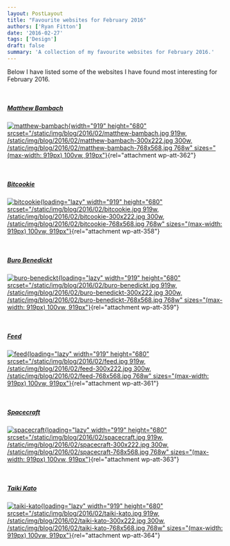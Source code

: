 ```yaml
---
layout: PostLayout
title: "Favourite websites for February 2016"
authors: ['Ryan Fitton']
date: '2016-02-27'
tags: ['Design']
draft: false
summary: 'A collection of my favourite websites for February 2016.'
---
```


Below I have listed some of the websites I have found most interesting for February 2016.

 

##### [Matthew Bambach](http://mbambach.com/)

[![matthew-bambach](/static/img/blog/2016/02/matthew-bambach.jpg){width="919" height="680" srcset="/static/img/blog/2016/02/matthew-bambach.jpg 919w, /static/img/blog/2016/02/matthew-bambach-300x222.jpg 300w, /static/img/blog/2016/02/matthew-bambach-768x568.jpg 768w" sizes="(max-width: 919px) 100vw, 919px"}](http://mbambach.com/){rel="attachment wp-att-362"}

 

##### [Bitcookie](http://bitcookie.com/)

[![bitcookie](/static/img/blog/2016/02/bitcookie.jpg){loading="lazy" width="919" height="680" srcset="/static/img/blog/2016/02/bitcookie.jpg 919w, /static/img/blog/2016/02/bitcookie-300x222.jpg 300w, /static/img/blog/2016/02/bitcookie-768x568.jpg 768w" sizes="(max-width: 919px) 100vw, 919px"}](http://bitcookie.com/){rel="attachment wp-att-358"}

 

##### [Buro Benedickt](http://benedickt.com/)

[![buro-benedickt](/static/img/blog/2016/02/buro-benedickt.jpg){loading="lazy" width="919" height="680" srcset="/static/img/blog/2016/02/buro-benedickt.jpg 919w, /static/img/blog/2016/02/buro-benedickt-300x222.jpg 300w, /static/img/blog/2016/02/buro-benedickt-768x568.jpg 768w" sizes="(max-width: 919px) 100vw, 919px"}](http://benedickt.com/){rel="attachment wp-att-359"}

 

##### [Feed](http://feed.no/)

[![feed](/static/img/blog/2016/02/feed.jpg){loading="lazy" width="919" height="680" srcset="/static/img/blog/2016/02/feed.jpg 919w, /static/img/blog/2016/02/feed-300x222.jpg 300w, /static/img/blog/2016/02/feed-768x568.jpg 768w" sizes="(max-width: 919px) 100vw, 919px"}](http://feed.no/){rel="attachment wp-att-361"}

 

##### [Spacecraft](http://spacecraftjoinery.com.au/)

[![spacecraft](/static/img/blog/2016/02/spacecraft.jpg){loading="lazy" width="919" height="680" srcset="/static/img/blog/2016/02/spacecraft.jpg 919w, /static/img/blog/2016/02/spacecraft-300x222.jpg 300w, /static/img/blog/2016/02/spacecraft-768x568.jpg 768w" sizes="(max-width: 919px) 100vw, 919px"}](http://spacecraftjoinery.com.au/){rel="attachment wp-att-363"}

 

##### [Taiki Kato](http://taikikato.jp/)

[![taiki-kato](/static/img/blog/2016/02/taiki-kato.jpg){loading="lazy" width="919" height="680" srcset="/static/img/blog/2016/02/taiki-kato.jpg 919w, /static/img/blog/2016/02/taiki-kato-300x222.jpg 300w, /static/img/blog/2016/02/taiki-kato-768x568.jpg 768w" sizes="(max-width: 919px) 100vw, 919px"}](http://taikikato.jp/){rel="attachment wp-att-364"}

